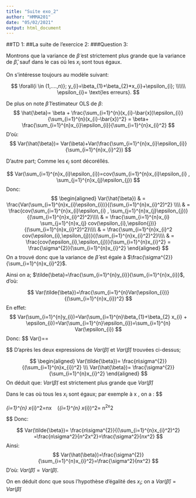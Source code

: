 ```yaml
---
title: "Suite exo_2"
author: "HMMA201"
date: "05/02/2021"
output: html_document
---
```




##TD 1:
##La suite de l'exercice 2:
###Question 3:

Montrons que la variance de $\tilde{\beta}$ est strictement plus grande que la variance de $\hat{\beta}$, sauf dans le cas où les $x_{i}$ sont tous égaux. 



On s'intéresse toujours au modèle suivant:

$$
\forall{i \in (1,....,n)}; y_{i}=\beta_{1}+\beta_{2}*x_{i}+\epsilon_{i}; \\\\\\
 \epsilon_{i}= \text{les erreurs}. 
$$

De plus on note $\hat{\beta}$ l'estimateur OLS de $\beta$: 
$$ 
\hat{\beta}= \beta + \frac{\sum_{i=1}^{n}(x_{i}-\bar{x})\epsilon_{i}}{\sum_{i=1}^{n}(x_{i}-\bar{x})^2} = \beta+ \frac{\sum_{i=1}^{n}x_{i}\epsilon_{i}}{\sum_{i=1}^{n}x_{i}^2}
$$
D'où: 
$$
Var(\hat{\beta})= Var(\beta)+Var(\frac{\sum_{i=1}^{n}x_{i}\epsilon_{i}}{\sum_{i=1}^{n}x_{i}^2})
$$

D'autre part; Comme les $\epsilon_{i}$ sont décoréllés.

$$
Var(\sum_{i=1}^{n}x_{i}\epsilon_{i})=cov(\sum_{i=1}^{n}x_{i}\epsilon_{i} , \sum_{j=1}^{n}x_{j}\epsilon_{j})
$$
Donc: 
$$ 
\begin{aligned}
 Var(\hat{\beta})
 & = \frac{Var(\sum_{i=1}^{n}x_{i}\epsilon_{i})}{(\sum_{i=1}^{n}x_{i}^2)^2} \\\\
 & = \frac{cov(\sum_{i=1}^{n}x_{i}\epsilon_{i} , \sum_{j=1}^{n}x_{j}\epsilon_{j})}{(\sum_{i=1}^{n}x_{i}^2)^2}\\\\
 & = \frac{\sum_{i=1}^{n}x_{i} \sum_{j=1}^{n}x_{j} cov(\epsilon_{i},\epsilon{j})}{(\sum_{i=1}^{n}x_{i}^2)^2}\\\\
 & = \frac{\sum_{i=1}^{n}x_{i}^2 cov(\epsilon_{i},\epsilon_{j})}{(\sum_{i=1}^{n}x_{i}^2)^2}\\\\
 & = \frac{cov(\epsilon_{i},\epsilon_{j})}{\sum_{i=1}^{n}x_{i}^2}
  = \frac{\sigma^{2}}{\sum_{i=1}^{n}x_{i}^2}
\end{aligned}
$$
On a trouvé donc que la variance de $\hat{\beta}$ est égale à $\frac{\sigma^{2}}{\sum_{i=1}^{n}x_{i}^2}$.

Ainsi on a; $\tilde{\beta}=\frac{\sum_{i=1}^{n}y_{i}}{\sum_{i=1}^{n}x_{i}}$, d'où:

$$
Var(\tilde{\beta})=\frac{\sum_{i=1}^{n}Var(\epsilon_{i})}{(\sum_{i=1}^{n}x_{i})^2}
$$
En effet: 
$$
Var(\sum_{i=1}^{n}y_{i})=Var(\sum_{i=1}^{n}\beta_{1}+\beta_{2} x_{i} + \epsilon_{i})=Var(\sum_{i=1}^{n}\epsilon_{i})=\sum_{i=1}^{n} Var(\epsilon_{i})
$$
Donc: 
$$
Var(\tilde{\beta})=\frac{nVar(\epsilon_{i})}{\sum_{i=1}^{n}x_{i}^2)^2}= \frac{n\sigma^{2}}{(\sum_{i=1}^{n}x_{i})^2}

$$
D'après les deux expressions de $Var(\tilde{\beta})$ et $Var(\hat{\beta})$ trouvées ci-dessus; 

$$
\begin{aligned}
Var(\tilde{\beta})= \frac{n\sigma^{2}}{(\sum_{i=1}^{n}x_{i})^2} \\\
Var(\hat{\beta})= \frac{\sigma^{2}}{\sum_{i=1}^{n}x_{i}^2}
\end{aligned}
$$
On déduit que: $Var(\tilde{\beta})$ est strictement plus grande que  $Var(\hat{\beta})$


Dans le cas où tous les $x_{i}$ sont égaux; par exemple à x , on a :
$$

\sum_{i=1}^{n} x_{i}^2=nx \ \text{et} \ (\sum_{i=1}^{n} x_{i})^2= n^2x^2

$$
Donc:

$$
Var(\tilde{\beta})= \frac{n\sigma^{2}}{(\sum_{i=1}^{n}x_{i}^2)^2} =\frac{n\sigma^2}{n^2x^2}=\frac{\sigma^2}{nx^2}
$$
Ainsi: 
$$
Var(\hat{\beta})=\frac{\sigma^{2}}{\sum_{i=1}^{n}x_{i}^2}=\frac{\sigma^2}{nx^2}
$$
D'où: $Var(\hat{\beta})=Var(\tilde{\beta})$. 

On en déduit donc que sous l'hypothèse d'égalité des $x_{i}$; on a $Var(\hat{\beta})=Var(\tilde{\beta})$